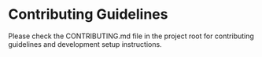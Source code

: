 
<Meta title="Documentation/Contributing"/>

# Contributing Guidelines

Please check the CONTRIBUTING.md file in the project root for contributing guidelines and development setup instructions.
